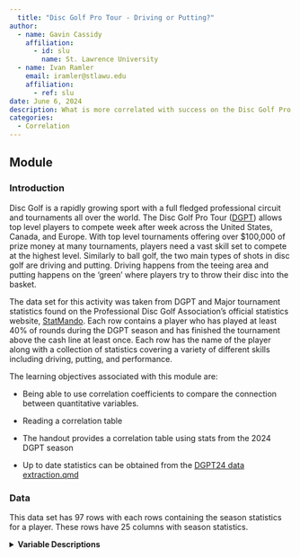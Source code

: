 ```yaml
---
  title: "Disc Golf Pro Tour - Driving or Putting?"
author:
  - name: Gavin Cassidy
    affiliation:
      - id: slu
        name: St. Lawrence University
  - name: Ivan Ramler
    email: iramler@stlawu.edu
    affiliation:
      - ref: slu
date: June 6, 2024
description: What is more correlated with success on the Disc Golf Pro Tour, Driving or Putting?
categories:
  - Correlation
---
```


## Module

### Introduction

Disc Golf is a rapidly growing sport with a full fledged professional circuit and tournaments all over the world. The Disc Golf Pro Tour ([DGPT](https://www.dgpt.com/)) allows top level players to compete week after week across the United States, Canada, and Europe. With top level tournaments offering over \$100,000 of prize money at many tournaments, players need a vast skill set to compete at the highest level. Similarly to ball golf, the two main types of shots in disc golf are driving and putting. Driving happens from the teeing area and putting happens on the 'green' where players try to throw their disc into the basket.

The data set for this activity was taken from DGPT and Major tournament statistics found on the Professional Disc Golf Association's official statistics website, [StatMando](https://statmando.com/). Each row contains a player who has played at least 40% of rounds during the DGPT season and has finished the tournament above the cash line at least once. Each row has the name of the player along with a collection of statistics covering a variety of different skills including driving, putting, and performance.

::: {.callout-note collapse="true" title="Learning Objectives" appearance="minimal"}
The learning objectives associated with this module are:

-   Being able to use correlation coefficients to compare the connection between quantitative variables.

-   Reading a correlation table
:::

::: {.callout-note collapse="true" title="Methods" appearance="minimal"}
-   The handout provides a correlation table using stats from the 2024 DGPT season

-   Up to date statistics can be obtained from the [DGPT24 data extraction.qmd](DGPT24%20data%20extraction.qmd)
:::

### Data

This data set has 97 rows with each rows containing the season statistics for a player. These rows have 25 columns with season statistics.

<details>

<summary><b>Variable Descriptions</b></summary>

| Variable       | Description                                                                   |
|--------------------------|----------------------------------------------|
| player         | player name                                                                   |
| birdie_avg     | the average number of birdies from an 18 hole round                           |
| bogey_avg      | the average number of bogeys from an 18 hole round                            |
| PKD            | the percentage of shots a player has 'parked' (within 10 ft of the basket)    |
| C1R            | the percent of shots throw within 'Circle 1'(0-33ft) in regulation            |
| C2R            | the percent of shots throw within 'Circle 2'(33-66ft) in regulation           |
| FWY            | the percent fairways hit with drives                                          |
| SCR            | the percent of successful 'scrambles' the player achieves                     |
| OB/18          | the average total out of bounds shots for 18 holes                            |
| C1X            | the percent of putts made from C1 excluding tap in putts(0-10ft)              |
| C2P            | the percent of putts made from C2 (33-66ft)                                   |
| tot_SG:TG      | the total 'Strokes Gained' on the rest of the field from the tee to the green |
| tot_SG:P       | the total 'Strokes Gained' on the rest of the field putting                   |
| events         | total events played for the 2024 DGPT season                                  |
| rounds         | total rounds played for the 2024 DGPT season                                  |
| wins           | wins from the 2024 DGPT season                                                |
| podiums        | total podium placements from the 2024 DGPT season                             |
| top_10s        | total top 10 placements from the 2024 DGPT season                             |
| top_20s        | total top 20 placements from the 2024 DGPT season                             |
| avg_place      | average event placement from the 2024 DGPT season                             |
| top_10%        | percent of events where the player placed in the top 10                       |
| top_20%        | percent of events where the player placed in the top 20                       |
| total_earnings | the players total earnings from the 2024 DGPT season                          |
| total_strokes  | the total number of shots the player has taken during the DGPT season         |

::: {.callout-note collapse="true" title="Important Disc Golf Terms" appearance="minimal"}
**Parked(PKD):** When a player throws their disc within 10 feet of the basket with a tee shot on par 3s or an approach shot on par 4s and 5s. A score of eagle or better also counts as a shot being parked.

**Circle 1 in Regulation(C1R):** When a player's disc comes to rest within 10m(33ft) of the basket in the expected amount of shots. This is their tee shot on a par 3, 2nd shot on a par 4, and third shot on a par 5. C1 is defined by a 10m circle around the basket.

**Circle 2 in Regulation(C2R):** This has the same definition as Circle 1 in Regulation, but Circle 2 extends to within 20m(66ft) of the basket.

**Fairways Hit(FWY):** This is the percent of holes where the player lands on the fairway with their drive. This includes being inside Circle 1 or 2 on a drive.

**Scramble(SCR):** A scramble is when a player scores par or better on a hole after missing the fairway or being out-of-bounds. Scramble percentage is the percentage of holes where a player scored par or better after an errant drive.

**Circle 1X putting(C1X):** The putting percentage of the player from within Circle 1 (10m/66ft), excluding tap in putts within 10ft of the basket.

**Circle 2 putting(C2P):** The putting percentage of the player from Circle 2 (10m-20m/33ft-66ft).

**Strokes Gained Tee to Green(SG:TG):** This is the number of strokes by which the player has exceeded the average throwing performance of the field on drives and approaches.

**Strokes Gained Putting(SG:P):** This is the number of strokes by which the player has exceeded the average putting performance of the field in circle 1 and 2.
:::

**Data Source**

The data is obtained from the PDGA's official statistics provider [StatMando](https://statmando.com/).

### Materials

[DGPT24.csv](DGPT24.csv) - data set containing statistics from the 2024 DGPT season found on the [SCORE Network Data Repository](https://data.scorenetwork.org/)

[DGPT24_questions.docx](DGPT24_questions.docx) - questions about correlation between total earnings and putting and driving

[DGPT24_questions_tech.docx](DGPT24_questions_tech.docx) - questions about correlation where students use the data to build their own solutions

Solutions for questions:

[DGPT24_questions_ans.docx](DGPT24_questions_ans.docx)

[DGPT24_questions_tech_ans.docx](DGPT24_questions_tech_ans.docx)

::: {.callout-note collapse="true" title="Conclusion" appearance="minimal"}
Students should find that there is a stronger correlation between driving and performance statistics than putting and performance statistics.
:::
